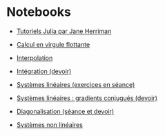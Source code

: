 # Notebooks

- [Tutoriels Julia par Jane Herriman](https://github.com/xorJane/Introduction_to_Julia_tutorials)

- [Calcul en virgule flottante](notebooks/1_virgule_flottante.ipynb)

- [Interpolation](notebooks/2_interpolation.ipynb)

- [Intégration (devoir)](notebooks/3_integration.ipynb)

- [Systèmes linéaires (exercices en séance)](notebooks/4_systemes_lineaires.ipynb)

- [Systèmes linéaires : gradients conjugués (devoir)](notebooks/4_systemes_lineaires_gradients_conjugues.ipynb)

- [Diagonalisation (séance et devoir)](notebooks/5_valeurs_propres.ipynb)

- [Systèmes non linéaires](notebooks/6_nonlinear_autodiff.ipynb)
